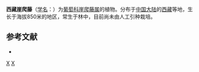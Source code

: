 {{Speciesbox 
| genus = Tetrastigma
| species = xizangense
| authority = [[李朝銮|C. L. Li]]
}}
'''西藏崖爬藤'''（[[学名|学名]]：{{lang|la|''Tetrastigma xizangense''}}）为[[葡萄科|葡萄科]][[崖爬藤属|崖爬藤属]]的植物。分布于[[中国大陆|中国大陆]]的[[西藏|西藏]]等地，生长于海拔850米的地区，常生于林中，目前尚未由人工引种栽培。

== 参考文献 ==
<div class="references-small">
* {{cite web| url =http://www.bioinfo.cn/db05/KmzwSpecies.php?action=view&id=28858| title =西藏崖爬藤| work =《中国高等植物数据库全库》| publisher =中国科学院微生物研究所| author =昆明植物研究所| accessdate =2009-02-26| deadurl =yes| archiveurl =https://web.archive.org/web/20160305045713/http://www.bioinfo.cn/db05/KmzwSpecies.php?action=view&id=28858| archivedate =2016-03-05| df =}}
</div>

{{Taxonbar}}

[[Category:崖爬藤属|X]]
[[Category:西藏植物|X]]